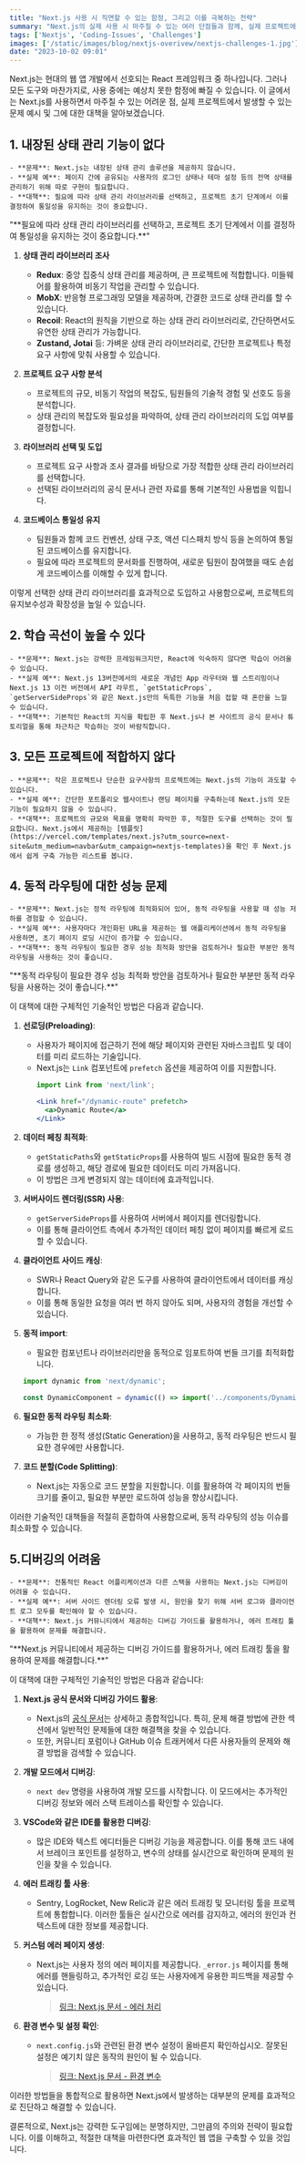```yaml
---
title: "Next.js 사용 시 직면할 수 있는 함정, 그리고 이를 극복하는 전략"
summary: "Next.js의 실제 사용 시 마주칠 수 있는 여러 단점들과 함께, 실제 프로젝트에서의 구체적인 예시와 그 문제점을 해결하는 방안을 함께 고민해봅니다."
tags: ['Nextjs', 'Coding-Issues', 'Challenges']
images: ['/static/images/blog/nextjs-overivew/nextjs-challenges-1.jpg']
date: "2023-10-02 09:01"
---
```


<TOCInline toc={props.toc} asDisclosure />

Next.js는 현대의 웹 앱 개발에서 선호되는 React 프레임워크 중 하나입니다. 그러나 모든 도구와 마찬가지로, 사용 중에는 예상치 못한 함정에 빠질 수 있습니다. 이 글에서는 Next.js를 사용하면서 마주칠 수 있는 어려운 점, 실제 프로젝트에서 발생할 수 있는 문제 예시 및 그에 대한 대책을 알아보겠습니다.

## 1. 내장된 상태 관리 기능이 없다
    - **문제**: Next.js는 내장된 상태 관리 솔루션을 제공하지 않습니다.
    - **실제 예**: 페이지 간에 공유되는 사용자의 로그인 상태나 테마 설정 등의 전역 상태를 관리하기 위해 따로 구현이 필요합니다.
    - **대책**: 필요에 따라 상태 관리 라이브러리를 선택하고, 프로젝트 초기 단계에서 이를 결정하여 통일성을 유지하는 것이 중요합니다.

<Callout type="warning" icon="대책">
"**필요에 따라 상태 관리 라이브러리를 선택하고, 프로젝트 초기 단계에서 이를 결정하여 통일성을 유지하는 것이 중요합니다.**"

1. **상태 관리 라이브러리 조사**
   - **Redux**: 중앙 집중식 상태 관리를 제공하며, 큰 프로젝트에 적합합니다. 미들웨어를 활용하여 비동기 작업을 관리할 수 있습니다.
   - **MobX**: 반응형 프로그래밍 모델을 제공하며, 간결한 코드로 상태 관리를 할 수 있습니다.
   - **Recoil**: React의 원칙을 기반으로 하는 상태 관리 라이브러리로, 간단하면서도 유연한 상태 관리가 가능합니다.
   - **Zustand, Jotai** 등: 가벼운 상태 관리 라이브러리로, 간단한 프로젝트나 특정 요구 사항에 맞춰 사용할 수 있습니다.

2. **프로젝트 요구 사항 분석**
   - 프로젝트의 규모, 비동기 작업의 복잡도, 팀원들의 기술적 경험 및 선호도 등을 분석합니다.
   - 상태 관리의 복잡도와 필요성을 파악하여, 상태 관리 라이브러리의 도입 여부를 결정합니다.

3. **라이브러리 선택 및 도입**
   - 프로젝트 요구 사항과 조사 결과를 바탕으로 가장 적합한 상태 관리 라이브러리를 선택합니다.
   - 선택된 라이브러리의 공식 문서나 관련 자료를 통해 기본적인 사용법을 익힙니다.

4. **코드베이스 통일성 유지**
   - 팀원들과 함께 코드 컨벤션, 상태 구조, 액션 디스패치 방식 등을 논의하여 통일된 코드베이스를 유지합니다.
   - 필요에 따라 프로젝트의 문서화를 진행하여, 새로운 팀원이 참여했을 때도 손쉽게 코드베이스를 이해할 수 있게 합니다.

이렇게 선택한 상태 관리 라이브러리를 효과적으로 도입하고 사용함으로써, 프로젝트의 유지보수성과 확장성을 높일 수 있습니다.
</Callout>

## 2. 학습 곡선이 높을 수 있다
    - **문제**: Next.js는 강력한 프레임워크지만, React에 익숙하지 않다면 학습이 어려울 수 있습니다.
    - **실제 예**: Next.js 13버전에서의 새로운 개념인 App 라우터와 웹 스트리밍이나 Next.js 13 이전 버전에서 API 라우트, `getStaticProps`, `getServerSideProps`와 같은 Next.js만의 독특한 기능을 처음 접할 때 혼란을 느낄 수 있습니다.
    - **대책**: 기본적인 React의 지식을 확립한 후 Next.js나 본 사이트의 공식 문서나 튜토리얼을 통해 차근차근 학습하는 것이 바람직합니다.

## 3. 모든 프로젝트에 적합하지 않다
    - **문제**: 작은 프로젝트나 단순한 요구사항의 프로젝트에는 Next.js의 기능이 과도할 수 있습니다.
    - **실제 예**: 간단한 포트폴리오 웹사이트나 랜딩 페이지를 구축하는데 Next.js의 모든 기능이 필요하지 않을 수 있습니다.
    - **대책**: 프로젝트의 규모와 목표를 명확히 파악한 후, 적절한 도구를 선택하는 것이 필요합니다. Next.js에서 제공하는 [템플릿](https://vercel.com/templates/next.js?utm_source=next-site&utm_medium=navbar&utm_campaign=nextjs-templates)을 확인 후 Next.js에서 쉽게 구축 가능한 리스트를 봅니다.

## 4. 동적 라우팅에 대한 성능 문제
    - **문제**: Next.js는 정적 라우팅에 최적화되어 있어, 동적 라우팅을 사용할 때 성능 저하를 경험할 수 있습니다.
    - **실제 예**: 사용자마다 개인화된 URL을 제공하는 웹 애플리케이션에서 동적 라우팅을 사용하면, 초기 페이지 로딩 시간이 증가할 수 있습니다.
    - **대책**: 동적 라우팅이 필요한 경우 성능 최적화 방안을 검토하거나 필요한 부분만 동적 라우팅을 사용하는 것이 좋습니다.

<Callout type="warning" icon="대책">
"**동적 라우팅이 필요한 경우 성능 최적화 방안을 검토하거나 필요한 부분만 동적 라우팅을 사용하는 것이 좋습니다.**"

이 대책에 대한 구체적인 기술적인 방법은 다음과 같습니다.

1. **선로딩(Preloading)**:
   - 사용자가 페이지에 접근하기 전에 해당 페이지와 관련된 자바스크립트 및 데이터를 미리 로드하는 기술입니다. 
   - Next.js는 `Link` 컴포넌트에 `prefetch` 옵션을 제공하여 이를 지원합니다.
     ```jsx
     import Link from 'next/link';

     <Link href="/dynamic-route" prefetch>
       <a>Dynamic Route</a>
     </Link>
     ```

2. **데이터 페칭 최적화**:
   - `getStaticPaths`와 `getStaticProps`를 사용하여 빌드 시점에 필요한 동적 경로를 생성하고, 해당 경로에 필요한 데이터도 미리 가져옵니다.
   - 이 방법은 크게 변경되지 않는 데이터에 효과적입니다.

3. **서버사이드 렌더링(SSR) 사용**:
   - `getServerSideProps`를 사용하여 서버에서 페이지를 렌더링합니다.
   - 이를 통해 클라이언트 측에서 추가적인 데이터 페칭 없이 페이지를 빠르게 로드할 수 있습니다.

4. **클라이언트 사이드 캐싱**:
   - SWR나 React Query와 같은 도구를 사용하여 클라이언트에서 데이터를 캐싱합니다.
   - 이를 통해 동일한 요청을 여러 번 하지 않아도 되며, 사용자의 경험을 개선할 수 있습니다.

5. **동적 import**:
   - 필요한 컴포넌트나 라이브러리만을 동적으로 임포트하여 번들 크기를 최적화합니다.
   ```jsx
   import dynamic from 'next/dynamic';

   const DynamicComponent = dynamic(() => import('../components/DynamicComponent'));
   ```

6. **필요한 동적 라우팅 최소화**:
   - 가능한 한 정적 생성(Static Generation)을 사용하고, 동적 라우팅은 반드시 필요한 경우에만 사용합니다.
   
7. **코드 분할(Code Splitting)**:
   - Next.js는 자동으로 코드 분할을 지원합니다. 이를 활용하여 각 페이지의 번들 크기를 줄이고, 필요한 부분만 로드하여 성능을 향상시킵니다.

이러한 기술적인 대책들을 적절히 혼합하여 사용함으로써, 동적 라우팅의 성능 이슈를 최소화할 수 있습니다.
</Callout>

## 5.디버깅의 어려움
    - **문제**: 전통적인 React 어플리케이션과 다른 스택을 사용하는 Next.js는 디버깅이 어려울 수 있습니다.
    - **실제 예**: 서버 사이드 렌더링 오류 발생 시, 원인을 찾기 위해 서버 로그와 클라이언트 로그 모두를 확인해야 할 수 있습니다.
    - **대책**: Next.js 커뮤니티에서 제공하는 디버깅 가이드를 활용하거나, 에러 트래킹 툴을 활용하여 문제를 해결합니다.

<Callout type="warning" icon="대책">
"**Next.js 커뮤니티에서 제공하는 디버깅 가이드를 활용하거나, 에러 트래킹 툴을 활용하여 문제를 해결합니다.**"

이 대책에 대한 구체적인 기술적인 방법은 다음과 같습니다:

1. **Next.js 공식 문서와 디버깅 가이드 활용**:
   - Next.js의 [공식 문서](https://nextjs.org/docs)는 상세하고 종합적입니다. 특히, 문제 해결 방법에 관한 섹션에서 일반적인 문제들에 대한 해결책을 찾을 수 있습니다.
   - 또한, 커뮤니티 포럼이나 GitHub 이슈 트래커에서 다른 사용자들의 문제와 해결 방법을 검색할 수 있습니다.

2. **개발 모드에서 디버깅**:
   - `next dev` 명령을 사용하여 개발 모드를 시작합니다. 이 모드에서는 추가적인 디버깅 정보와 에러 스택 트레이스를 확인할 수 있습니다.

3. **VSCode와 같은 IDE를 활용한 디버깅**:
   - 많은 IDE와 텍스트 에디터들은 디버깅 기능을 제공합니다. 이를 통해 코드 내에서 브레이크 포인트를 설정하고, 변수의 상태를 실시간으로 확인하며 문제의 원인을 찾을 수 있습니다.

4. **에러 트래킹 툴 사용**:
   - Sentry, LogRocket, New Relic과 같은 에러 트래킹 및 모니터링 툴을 프로젝트에 통합합니다. 이러한 툴들은 실시간으로 에러를 감지하고, 에러의 원인과 컨텍스트에 대한 정보를 제공합니다.
   
5. **커스텀 에러 페이지 생성**:
   - Next.js는 사용자 정의 에러 페이지를 제공합니다. `_error.js` 페이지를 통해 에러를 핸들링하고, 추가적인 로깅 또는 사용자에게 유용한 피드백을 제공할 수 있습니다.
       > [링크: Next.js 문서 - 에러 처리](/docs/nextjs/routing/error-handling)

6. **환경 변수 및 설정 확인**:
   - `next.config.js`와 관련된 환경 변수 설정이 올바른지 확인하십시오. 잘못된 설정은 예기치 않은 동작의 원인이 될 수 있습니다.
       > [링크: Next.js 문서 - 환경 변수](/docs/nextjs/configuring/environment-variables)

이러한 방법들을 통합적으로 활용하면 Next.js에서 발생하는 대부분의 문제를 효과적으로 진단하고 해결할 수 있습니다.
</Callout>

결론적으로, Next.js는 강력한 도구임에는 분명하지만, 그만큼의 주의와 전략이 필요합니다. 이를 이해하고, 적절한 대책을 마련한다면 효과적인 웹 앱을 구축할 수 있을 것입니다.